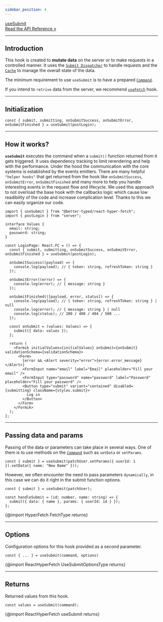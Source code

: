```yaml
---
sidebar_position: 4
---
```


<a class="api-link" href="/api/React-Hyper-Fetch/Hook/useSubmit">
  <div class="api-link-title">useSubmit</div>
  <div class="api-link-sub-title">Read the API Reference »</div>
</a>

---

## Introduction

This hook is created to **mutate data** on the server or to make requests in a controlled manner. It uses the
[`Submit Dispatcher`](/docs/Docs/Dispatcher) to handle requests and the [`Cache`](/docs/Docs/Cache) to manage the
overall state of the data.

The minimum requirement to use `useSubmit` is to have a prepared [`Command`](/docs/Docs/Command).

If you intend to `retrive` data from the server, we recommend [`useFetch`](/docs/React/useFetch) hook.

---

## Initialization

```tsx
const { submit, submitting, onSubmitSuccess, onSubmitError, onSubmitFinished } = useSubmit(postLogin);
```

---

## How it works?

**`useSubmit`** executes the command when a `submit()` function returned from it gets triggered. It uses dependency
tracking to limit rerendering and help with the performance. Under the hood the communication with the core systems is
established by the events emitters. There are many helpful `"helper hooks"` that get returned from the hook like
`onSubmitSuccess`, `onSubmitError`, `onSubmitFinished` and many more to help you handle interesting events in the
request flow and lifecycle. We used this approach to not overload the base hook with the callbacks logic which cause low
readibility of the code and increase complication level. Thanks to this we can easily organize our code.

```tsx
import { useSubmit } from "@better-typed/react-hyper-fetch";
import { postLogin } from "server";

interface Values {
  email: string;
  password: string;
}

const LoginPage: React.FC = () => {
  const { submit, submitting, onSubmitSuccess, onSubmitError, onSubmitFinished } = useSubmit(postLogin);

  onSubmitSuccess((payload) => {
    console.log(payload); // { token: string, refreshToken: string }
  });

  onSubmitError((error) => {
    console.log(error); // { message: string }
  });

  onSubmitFinished(([payload, error, status]) => {
    console.log(payload); // { token: string, refreshToken: string } | null
    console.log(error); // { message: string } | null
    console.log(status); // 200 / 400 / 404 / 500 ...
  });

  const onSubmit = (values: Values) => {
    submit({ data: values });
  };

  return (
    <Formik initialValues={initialValues} onSubmit={onSubmit} validationSchema={validationSchema}>
      <Form>
        {error && <Alert severity="error">{error.error_message}</Alert>}
        <FormInput name="email" label="Email" placeholder="Fill your email" />
        <FormInput type="password" name="password" label="Password" placeholder="Fill your password" />
        <Button type="submit" variant="contained" disabled={submitting} className={styles.submit}>
          Log in
        </Button>
      </Form>
    </Formik>
  );
};
```

---

## Passing data and params

Passing of the data or parameters can take place in several ways. One of them is to use methods on the
[`Command`](/docs/Docs/Command) such as `setData` or `setParams`.

```tsx
const { submit } = useSubmit(patchUser.setParams({ userId: 1 }).setData({ name: "New Name" }));
```

However, we often encounter the need to pass parameters `dynamically`, in this case we can do it right in the submit
function options.

```tsx
const { submit } = useSubmit(patchUser);

const handleSubmit = (id: number, name: string) => {
  submit({ data: { name }, params: { userId: id } });
};
```

{@import HyperFetch FetchType returns}

---

## Options

Configuration options for this hook provided as a second parameter.

```tsx
const { ... } = useSubmit(command, options)
```

{@import ReactHyperFetch UseSubmitOptionsType returns}

---

## Returns

Returned values from this hook.

```tsx
const values = useSubmit(command);
```

{@import ReactHyperFetch useSubmit returns}
